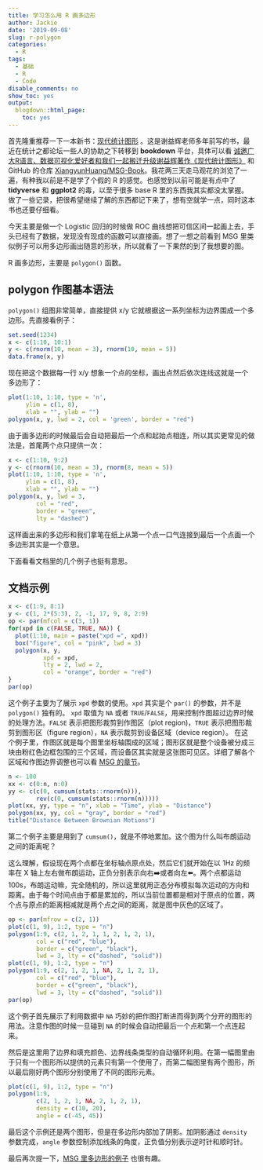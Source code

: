 ```yaml
---
title: 学习怎么用 R 画多边形
author: Jackie
date: '2019-09-08'
slug: r-polygon
categories:
  - R
tags:
  - 基础
  - R
  - Code
disable_comments: no
show_toc: yes
output:
  blogdown::html_page:
    toc: yes
---
```


首先隆重推荐一下一本新书：[现代统计图形](https://msg-book.netlify.com/) 。这是谢益辉老师多年前写的书，最近在统计之都论坛一些人的协助之下转移到 **bookdown ** 平台，具体可以看 [诚邀广大R语言、数据可视化爱好者和我们一起搬迁升级谢益辉著作《现代统计图形》](https://d.cosx.org/d/420857-r) 和 GitHub 的仓库 [XiangyunHuang/MSG-Book](https://github.com/XiangyunHuang/MSG-Book)。我花两三天走马观花的浏览了一遍，有种我以前是不是学了个假的 R 的感觉。也感觉到以前可能是有点中了 **tidyverse** 和 **ggplot2** 的毒，以至于很多 base R 里的东西我其实都没太掌握。做了一些记录，把很希望继续了解的东西都记下来了，想有空就学一点，同时这本书也还要仔细看。

今天主要是做一个 Logistic 回归的时候做 ROC 曲线想把可信区间一起画上去，手头已经有了数据，发现没有现成的函数可以直接画。想了一想之前看到 MSG 里类似例子可以用多边形画出随意的形状，所以就看了一下果然的到了我想要的图。

R 画多边形，主要是 `polygon()` 函数。

## polygon 作图基本语法

`polygon()` 组图非常简单，直接提供 x/y 它就根据这一系列坐标为边界围成一个多边形。先直接看例子：

```r
set.seed(1234)
x <- c(1:10, 10:1)
y <- c(rnorm(10, mean = 3), rnorm(10, mean = 5))
data.frame(x, y)
```

现在把这个数据每一行 x/y 想象一个点的坐标，画出点然后依次连线这就是一个多边形了：

```r
plot(1:10, 1:10, type = 'n', 
     ylim = c(1, 8),
     xlab = "", ylab = "")
polygon(x, y, lwd = 2, col = 'green', border = "red")
```

由于画多边形的时候最后会自动把最后一个点和起始点相连，所以其实更常见的做法是，首尾两个点只提供一次：

```r
x <- c(1:10, 9:2)
y <- c(rnorm(10, mean = 3), rnorm(8, mean = 5))
plot(1:10, 1:10, type = 'n', 
     ylim = c(1, 8),
     xlab = "", ylab = "")
polygon(x, y, lwd = 3, 
        col = "red",
        border = "green",
        lty = "dashed")
```

这样画出来的多边形和我们拿笔在纸上从第一个点一口气连接到最后一个点画一个多边形其实是一个意思。

下面看看文档里的几个例子也挺有意思。

## 文档示例

```r
x <- c(1:9, 8:1)
y <- c(1, 2*(5:3), 2, -1, 17, 9, 8, 2:9)
op <- par(mfcol = c(3, 1))
for(xpd in c(FALSE, TRUE, NA)) {
  plot(1:10, main = paste("xpd =", xpd))
  box("figure", col = "pink", lwd = 3)
  polygon(x, y, 
          xpd = xpd,
          lty = 2, lwd = 2, 
          col = "orange", border = "red")
}
par(op)
```

这个例子主要为了展示 `xpd` 参数的使用。`xpd` 其实是个 `par()` 的参数，并不是 `polygon()` 独有的。
`xpd` 取值为 `NA` 或者 `TRUE`/`FALSE`，用来控制作图超过边界时候的处理方法。`FALSE` 表示把图形裁剪到作图区（plot region)，`TRUE` 表示把图形裁剪到图形区（figure region），`NA` 表示裁剪到设备区域（device region）。
在这个例子里，作图区就是每个图里坐标轴围成的区域；图形区就是整个设备被分成三块由粉红色边框包围的三个区域，而设备区其实就是这张图可见区。详细了解各个区域和作图边界调整也可以看 [MSG 的章节](https://msg-book.netlify.com/tricks.html#fig:plot-region)。


```r
n <- 100
xx <- c(0:n, n:0)
yy <- c(c(0, cumsum(stats::rnorm(n))), 
        rev(c(0, cumsum(stats::rnorm(n)))))
plot(xx, yy, type = "n", xlab = "Time", ylab = "Distance")
polygon(xx, yy, col = "gray", border = "red")
title("Distance Between Brownian Motions")
```

第二个例子主要是用到了 `cumsum()`，就是不停地累加。这个图为什么叫布朗运动之间的距离呢？

这么理解，假设现在两个点都在坐标轴点原点处，然后它们就开始在以 1Hz 的频率在 X 轴上左右做布朗运动，正负分别表示向右➡️️或者向左⬅️️。两个点都运动 100s，布朗运动嘛，完全随机的，所以这里就用正态分布模拟每次运动的方向和距离。由于每个时间点由于都是累加的，所以当前位置都是相对于原点的位置，两个点与原点的距离相减就是两个点之间的距离，就是图中灰色的区域了。

```r
op <- par(mfrow = c(2, 1))
plot(c(1, 9), 1:2, type = "n")
polygon(1:9, c(2, 1, 2, 1, 1, 2, 1, 2, 1), 
        col = c("red", "blue"),
        border = c("green", "black"),
        lwd = 3, lty = c("dashed", "solid"))
plot(c(1, 9), 1:2, type = "n")
polygon(1:9, c(2, 1, 2, 1, NA, 2, 1, 2, 1), 
        col = c("red", "blue"),
        border = c("green", "black"),
        lwd = 3, lty = c("dashed", "solid"))
par(op)
```

这个例子首先展示了利用数据中 `NA` 巧妙的把作图打断进而得到两个分开的图形的用法。注意作图的时候一旦碰到 `NA` 的时候会自动把最后一个点和第一个点连起来。

然后是这里用了边界和填充颜色、边界线条类型的自动循环利用。在第一幅图里由于只有一个图形所以提供的元素只有第一个使用了，而第二幅图里有两个图形，所以最后刚好两个图形分别使用了不同的图形元素。


```r
plot(c(1, 9), 1:2, type = "n")
polygon(1:9,
        c(2, 1, 2, 1, NA, 2, 1, 2, 1),
        density = c(10, 20),
        angle = c(-45, 45))
```

最后这个示例还是两个图形，但是在多边形内部加了阴影。加阴影通过 `density` 参数完成，`angle` 参数控制添加线条的角度，正负值分别表示逆时针和顺时针。

最后再次提一下，[MSG 里多边形的例子](https://msg-book.netlify.com/elements.html#sec:polygon) 也很有趣。